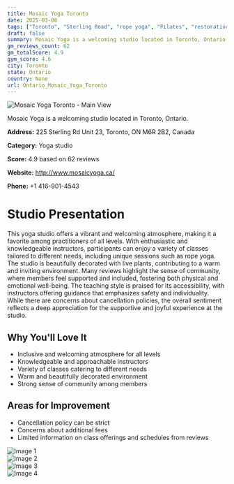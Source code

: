 ```yaml
---
title: Mosaic Yoga Toronto
date: 2025-03-08
tags: ["Toronto", "Sterling Road", "rope yoga", "Pilates", "restorative yoga", "community", "inclusivity", "Toronto"]  
draft: false
summary: Mosaic Yoga is a welcoming studio located in Toronto, Ontario.
gm_reviews_count: 62
gm_totalScore: 4.9
gym_score: 4.6
city: Toronto
state: Ontario
country: None
url: Ontario_Mosaic_Yoga_Toronto
---
```


<div className="aspect-[16/9] relative my-8">
  <img 
    src="https://lh5.googleusercontent.com/p/AF1QipPuqdiMIwAIo79er5FGBSm8Lw-kH8lMTxi7t3S3=w1920-h1080-k-no"
    alt="Mosaic Yoga Toronto - Main View"
    className="object-cover absolute inset-0 w-full h-full rounded-lg"
  />
</div>

Mosaic Yoga is a welcoming studio located in Toronto, Ontario.

**Address:** 225 Sterling Rd Unit 23, Toronto, ON M6R 2B2, Canada

**Category:** Yoga studio

**Score:** 4.9 based on 62 reviews

**Website:** http://www.mosaicyoga.ca/

**Phone:** +1 416-901-4543

# Studio Presentation

This yoga studio offers a vibrant and welcoming atmosphere, making it a favorite among practitioners of all levels. With enthusiastic and knowledgeable instructors, participants can enjoy a variety of classes tailored to different needs, including unique sessions such as rope yoga. The studio is beautifully decorated with live plants, contributing to a warm and inviting environment. Many reviews highlight the sense of community, where members feel supported and included, fostering both physical and emotional well-being. The teaching style is praised for its accessibility, with instructors offering guidance that emphasizes safety and individuality. While there are concerns about cancellation policies, the overall sentiment reflects a deep appreciation for the supportive and joyful experience at the studio.

## Why You'll Love It

- Inclusive and welcoming atmosphere for all levels
- Knowledgeable and approachable instructors
- Variety of classes catering to different needs
- Warm and beautifully decorated environment
- Strong sense of community among members

## Areas for Improvement

- Cancellation policy can be strict
- Concerns about additional fees
- Limited information on class offerings and schedules from reviews

<div className="grid grid-cols-1 xl:grid-cols-2 gap-4 my-8">
<div className="aspect-[4/3] relative"><img src="https://lh5.googleusercontent.com/p/AF1QipOP1hp_Ajiso--afxfRVOMHpah3d2rFgBOWc1D7=w1920-h1080-k-no" alt="Image 1" className="object-cover absolute inset-0 w-full h-full rounded-lg" /></div>
<div className="aspect-[4/3] relative"><img src="https://lh5.googleusercontent.com/p/AF1QipPkuZoI8HV8Pjn1g2kNmWRG4QjXVGtdZ6wxqujo=w1920-h1080-k-no" alt="Image 2" className="object-cover absolute inset-0 w-full h-full rounded-lg" /></div>
<div className="aspect-[4/3] relative"><img src="https://lh5.googleusercontent.com/p/AF1QipMONhRE12f8ftPJzYf-ePWcuvdA2SGk55yLI22_=w1920-h1080-k-no" alt="Image 3" className="object-cover absolute inset-0 w-full h-full rounded-lg" /></div>
<div className="aspect-[4/3] relative"><img src="https://lh3.googleusercontent.com/p/AF1QipOiyzf_BmpqA3CBakJ7eAuDW2Tnv239Ml6Ww1pV=w1920-h1080-k-no" alt="Image 4" className="object-cover absolute inset-0 w-full h-full rounded-lg" /></div>
</div>